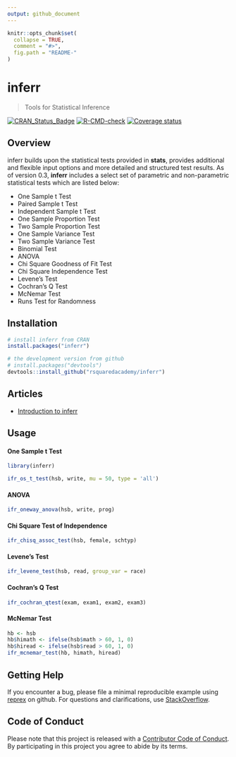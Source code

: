 ```yaml
---
output: github_document
---
```


<!-- README.md is generated from README.Rmd. Please edit that file -->

```r
knitr::opts_chunk$set(
  collapse = TRUE,
  comment = "#>",
  fig.path = "README-"
)
```

# inferr 

> Tools for Statistical Inference

<!-- badges: start -->
[![CRAN\_Status\_Badge](https://www.r-pkg.org/badges/version/inferr)](https://cran.r-project.org/package=inferr)   [![R-CMD-check](https://github.com/rsquaredacademy/inferr/actions/workflows/R-CMD-check.yaml/badge.svg)](https://github.com/rsquaredacademy/inferr/actions/workflows/R-CMD-check.yaml) 
[![Coverage status](https://codecov.io/gh/rsquaredacademy/inferr/branch/master/graph/badge.svg)](https://codecov.io/github/rsquaredacademy/inferr?branch=master) 
<!-- badges: end -->

## Overview

inferr builds upon the statistical tests provided in **stats**, provides additional and flexible input options and more detailed and structured test results. As of version 0.3, **inferr** includes a select set of parametric and non-parametric statistical tests which are listed below:

- One Sample t Test
- Paired Sample t Test
- Independent Sample t Test
- One Sample Proportion Test
- Two Sample Proportion Test
- One Sample Variance Test
- Two Sample Variance Test
- Binomial Test
- ANOVA
- Chi Square Goodness of Fit Test
- Chi Square Independence Test
- Levene's Test
- Cochran's Q Test
- McNemar Test
- Runs Test for Randomness


## Installation

```r
# install inferr from CRAN
install.packages("inferr")

# the development version from github
# install.packages("devtools")
devtools::install_github("rsquaredacademy/inferr")
```

## Articles

- [Introduction to inferr](https://inferr.rsquaredacademy.com/articles/intro.html)

## Usage

#### One Sample t Test

```r
library(inferr)
```

```r
ifr_os_t_test(hsb, write, mu = 50, type = 'all')
```

#### ANOVA

```r
ifr_oneway_anova(hsb, write, prog)
```

#### Chi Square Test of Independence

```r
ifr_chisq_assoc_test(hsb, female, schtyp)
```

#### Levene's Test

```r
ifr_levene_test(hsb, read, group_var = race)
```

#### Cochran's Q Test

```r
ifr_cochran_qtest(exam, exam1, exam2, exam3)
```

#### McNemar Test

```r
hb <- hsb
hb$himath <- ifelse(hsb$math > 60, 1, 0)
hb$hiread <- ifelse(hsb$read > 60, 1, 0)
ifr_mcnemar_test(hb, himath, hiread)
```

## Getting Help

If you encounter a bug, please file a minimal reproducible example using 
[reprex](https://reprex.tidyverse.org/index.html) on github. For questions and 
clarifications, use [StackOverflow](https://stackoverflow.com/).

## Code of Conduct

Please note that this project is released with a [Contributor Code of Conduct](CONDUCT.md). By participating in this project you agree to abide by its terms.
